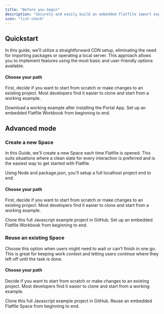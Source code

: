 ```yaml
---
title: "Before you begin"
description: "Securely and easily build an embedded Flatfile import experience into your Javascript application."
icon: "list-check"
---
```


## Quickstart

In this guide, we'll utilize a straightforward CDN setup, eliminating the need for importing packages or operating a local server. This approach allows you to implement features using the most basic and user-friendly options available.

#### Choose your path

First, decide if you want to start from scratch or make changes to an existing project. Most developers find it easier to clone and start from a working example.

<CardGroup cols={2}>
  <Card
    title="Start from a working example"
    href="https://platform.flatfile.com/dashboard/apps/portal/start"
    icon="star"
  >
    Download a working example after installing the Portal App.
  </Card>
  <Card
    title="Start from scratch"
    href="../javascript/new_space_quickstart"
    icon="pencil"
  >
    Set up an embedded Flatfile Workbook from beginning to end.
  </Card>
</CardGroup>

## Advanced mode

### Create a new Space

In this Guide, we'll create a new Space each time Flatfile is opened. This suits situations where a clean slate for every interaction is preferred and is the easiest way to get started with Flatfile.

Using Node and package.json, you'll setup a full localhost project end to end.

#### Choose your path

First, decide if you want to start from scratch or make changes to an existing project. Most developers find it easier to clone and start from a working example.

<CardGroup cols={2}>
  <Card
    title="Start from a working example"
    href="https://github.com/FlatFilers/create-flatfile-javascript/"
    icon="star"
  >
    Clone this full Javascript example project in GitHub.
  </Card>
  <Card title="Start from scratch" href="../javascript/new_space" icon="pencil">
    Set up an embedded Flatfile Workbook from beginning to end.
  </Card>
</CardGroup>

### Reuse an existing Space

Choose this option when users might need to wait or can't finish in one go. This is
great for keeping work context and letting users continue where they left
off until the task is done.

#### Choose your path

Decide if you want to start from scratch or make changes to an existing project. Most developers find it easier to clone and start from a working example.

<CardGroup cols={2}>
  <Card
    title="Start from a working example"
    icon="star"
    href="https://github.com/FlatFilers/create-flatfile-javascript/blob/main/advanced/README.md"
  >
    Clone this full Javascript example project in GitHub.
  </Card>
  <Card
    title="Start from scratch"
    href="../javascript/reuse_space"
    icon="pencil"
  >
    Reuse an embedded Flatfile Space from beginning to end.
  </Card>
</CardGroup>
